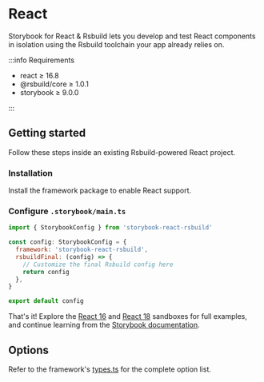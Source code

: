 
# React

Storybook for React & Rsbuild lets you develop and test React components in isolation using the Rsbuild toolchain your app already relies on.

:::info Requirements

- react ≥ 16.8
- @rsbuild/core ≥ 1.0.1
- storybook ≥ 9.0.0

:::

## Getting started

Follow these steps inside an existing Rsbuild-powered React project.

### Installation

Install the framework package to enable React support.

<PackageManagerTabs command="install storybook-react-rsbuild -D" />

### Configure `.storybook/main.ts`

```js
import { StorybookConfig } from 'storybook-react-rsbuild'

const config: StorybookConfig = {
  framework: 'storybook-react-rsbuild',
  rsbuildFinal: (config) => {
    // Customize the final Rsbuild config here
    return config
  },
}

export default config
```

That's it! Explore the [React 16](https://github.com/rspack-contrib/storybook-rsbuild/blob/main/sandboxes/react-16) and [React 18](https://github.com/rspack-contrib/storybook-rsbuild/blob/main/sandboxes/react-18) sandboxes for full examples, and continue learning from the [Storybook documentation](https://storybook.js.org/docs).

## Options

Refer to the framework's [types.ts](https://github.com/rspack-contrib/storybook-rsbuild/blob/main/packages/framework-react/src/types.ts) for the complete option list.
